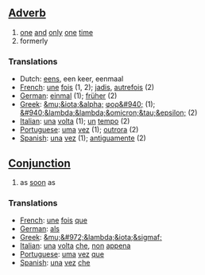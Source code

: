 ==[[Adverb]]==

#[[one]] [[and]] [[only]] [[one]] [[time]]
#formerly

===Translations===
*Dutch: [[eens]], een keer, eenmaal
*[[French]]: [[une]] [[fois]] (1, 2); [[jadis]], [[autrefois]] (2)
*[[German]]: [[einmal]] (1); [[früher]] (2)
*[[Greek]]: [[&mu;&iota;&alpha;]] [[φορ&#940;]] (1); [[&#940;&lambda;&lambda;&omicron;&tau;&epsilon;]] (2)
*[[Italian]]: [[una]] [[volta]] (1); [[un]] [[tempo]] (2)
*[[Portuguese]]: [[uma]] [[vez]] (1); [[outrora]] (2)
*[[Spanish]]: [[una]] [[vez]] (1); [[antiguamente]] (2)

==[[Conjunction]]==

#as [[soon]] as

===Translations===

*[[French]]: [[une]] [[fois]] [[que]]
*[[German]]: [[als]]
*[[Greek]]: [[&mu;&#972;&lambda;&iota;&sigmaf;]]
*[[Italian]]: [[una]] [[volta]] [[che]], [[non]] [[appena]]
*[[Portuguese]]: [[uma]] [[vez]] [[que]]
*[[Spanish]]: [[una]] [[vez]] [[che]]